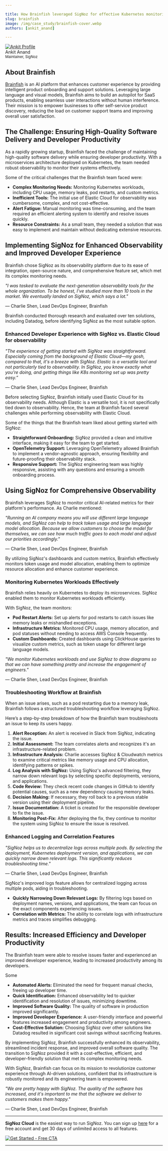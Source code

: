 ```yaml
---

title: How Brainfish leveraged SigNoz for effective Kubernetes monitoring & Logs management
slug: brainfish
image: /img/case_study/brainfish-cover.webp
authors: [ankit_anand]

---
```


<head>
<link rel="canonical" href="[https://signoz.io/case-study/brainfish/](https://signoz.io/case-study/brainfish/)"/>
<meta property="og:image" content="[https://signoz.io/img/case_study/brainfish-cover.webp](https://signoz.io/img/case_study/brainfish-cover.webp)"/>
<meta name="twitter:image" content="[https://signoz.io/img/case_study/brainfish-cover.webp](https://signoz.io/img/case_study/brainfish-cover.webp)"/>
</head>

<div class="avatar">
<a
class="avatar__photo-link avatar__photo avatar__photo--lg"
href="[https://www.linkedin.com/in/ankit-anand-686a53a1/](https://www.linkedin.com/in/ankit-anand-686a53a1/)">
<img
alt="Ankit Profile"
src="/img/users/ankit-anand.webp" />
</a>
<div class="avatar__intro">
<div class="avatar__name">Ankit Anand</div>
<small class="avatar__subtitle">
Maintainer, SigNoz
</small>
</div>
</div>

## About Brainfish

<a href = "https://www.brainfi.sh/" rel="noopener noreferrer nofollow" target="_blank" >Brainfish</a> is an AI platform that enhances customer experience by providing intelligent product onboarding and support solutions. Leveraging large language and visual models, Brainfish aims to build an autopilot for SaaS products, enabling seamless user interactions without human interference. Their mission is to empower businesses to offer self-service product discovery, reducing the load on customer support teams and improving overall user satisfaction.


## The Challenge: Ensuring High-Quality Software Delivery and Developer Productivity

As a rapidly growing startup, Brainfish faced the challenge of maintaining high-quality software delivery while ensuring developer productivity. With a microservices architecture deployed on Kubernetes, the team needed robust observability to monitor their systems effectively.

<YouTube id="rpK2-paK3OY" mute={false} />

Some of the critical challenges that the Brainfish team faced were:

- **Complex Monitoring Needs:** Monitoring Kubernetes workloads, including CPU usage, memory leaks, pod restarts, and custom metrics.
- **Inefficient Tools:** The initial use of Elastic Cloud for observability was cumbersome, complex, and not cost-effective.
- **Alert Fatigue:** Manual monitoring was time-consuming, and the team required an efficient alerting system to identify and resolve issues quickly.
- **Resource Constraints:** As a small team, they needed a solution that was easy to implement and maintain without dedicating extensive resources.

## Implementing SigNoz for Enhanced Observability and Improved Developer Experience

Brainfish chose SigNoz as its observability platform due to its ease of integration, open-source nature, and comprehensive feature set, which met its complex monitoring needs.

*"I was tasked to evaluate the next-generation observability tools for the whole organization. To be honest, I've studied more than 10 tools in the market. We eventually landed on SigNoz, which says a lot."*

— Charlie Shen, Lead DevOps Engineer, Brainfish


Brainfish conducted thorough research and evaluated over ten solutions, including Datadog, before identifying SigNoz as the most suitable option.

### Enhanced Developer Experience with SigNoz vs. Elastic Cloud for observability

*"The experience of getting started with SigNoz was straightforward. Especially coming from the background of Elastic Cloud—my gosh, compared to that, it's a breeze with SigNoz. Elastic is a versatile tool and not particularly tied to observability. In SigNoz, you know exactly what you’re doing, and getting things like K8s monitoring set up was pretty easy.”*

— Charlie Shen, Lead DevOps Engineer, Brainfish

Before selecting SigNoz, Brainfish initially used Elastic Cloud for its observability needs. Although Elastic is a versatile tool, it is not specifically tied down to observability. Hence, the team at Brainfish faced several challenges while performing observability with Elastic Cloud.

<YouTube id="bi-5KbMXeM0" mute={false} />


Some of the things that the Brainfish team liked about getting started with SigNoz: 

- **Straightforward Onboarding:** SigNoz provided a clean and intuitive interface, making it easy for the team to get started.
- **OpenTelemetry Support:** Leveraging OpenTelemetry allowed Brainfish to implement a vendor-agnostic approach, ensuring flexibility and future-proofing their observability stack.
- **Responsive Support:** The SigNoz engineering team was highly responsive, assisting with any questions and ensuring a smooth onboarding process.

## Using SigNoz for Comprehensive Observability

Brainfish leverages SigNoz to monitor critical AI-related metrics for their platform's performance. As Charlie mentioned:

*"Running an AI company means you will use different large language models, and SigNoz can help to track token usage and large language model allocation. Because we allow customers to choose the model for themselves, we can see how much traffic goes to each model and adjust our priorities accordingly."*

— Charlie Shen, Lead DevOps Engineer, Brainfish

By utilizing SigNoz's dashboards and custom metrics, Brainfish effectively monitors token usage and model allocation, enabling them to optimize resource allocation and enhance customer experience.

### Monitoring Kubernetes Workloads Effectively

Brainfish relies heavily on Kubernetes to deploy its microservices. SigNoz enabled them to monitor Kubernetes workloads efficiently.

<YouTube id="Uipl4CbEvhU" mute={false} />


With SigNoz, the team monitors:

- **Pod Restart Alerts:** Set up alerts for pod restarts to catch issues like memory leaks or mishandled exceptions.
- **Infrastructure Metrics:** Monitored CPU usage, memory allocation, and pod statuses without needing to access AWS Console frequently.
- **Custom Dashboards:** Created dashboards using ClickHouse queries to visualize custom metrics, such as token usage for different large language models.

*"We monitor Kubernetes workloads and use SigNoz to draw diagrams so that we can have something pretty and increase the engagement of engineers."*

— Charlie Shen, Lead DevOps Engineer, Brainfish

### Troubleshooting Workflow at Brainfish

When an issue arises, such as a pod restarting due to a memory leak, Brainfish follows a structured troubleshooting workflow leveraging SigNoz.

<YouTube id="M_zXN7TLYiw" mute={false} />

Here’s a step-by-step breakdown of how the Brainfish team troubleshoots an issue to keep its users happy.

1. **Alert Reception:** An alert is received in Slack from SigNoz, indicating the issue.
2. **Initial Assessment:** The team correlates alerts and recognizes it's an infrastructure-related problem.
3. **Infrastructure Analysis:** Charlie accesses SigNoz & Cloudwatch metrics to examine critical metrics like memory usage and CPU allocation, identifying patterns or spikes.
4. **Log Analysis with SigNoz:** Using SigNoz's advanced filtering, they narrow down relevant logs by selecting specific deployments, versions, and applications.
5. **Code Review:** They check recent code changes in GitHub to identify potential causes, such as a new dependency causing memory leaks.
6. **Decision Making:** If necessary, they roll back to a previous stable version using their deployment pipeline.
7. **Issue Documentation:** A ticket is created for the responsible developer to fix the issue.
8. **Monitoring Post-Fix:** After deploying the fix, they continue to monitor the system using SigNoz to ensure the issue is resolved.

### Enhanced Logging and Correlation Features

*"SigNoz helps us to decentralize logs across multiple pods. By selecting the deployment, Kubernetes deployment version, and applications, we can quickly narrow down relevant logs. This significantly reduces troubleshooting time."*

— Charlie Shen, Lead DevOps Engineer, Brainfish

SigNoz's improved logs feature allows for centralized logging across multiple pods, aiding in troubleshooting.

- **Quickly Narrowing Down Relevant Logs:** By filtering logs based on deployment names, versions, and applications, the team can focus on the exact components experiencing issues.
- **Correlation with Metrics:** The ability to correlate logs with infrastructure metrics and traces simplifies debugging.

## Results: Increased Efficiency and Developer Productivity

The Brainfish team were able to resolve issues faster and experienced an improved developer experience, leading to increased productivity among its developers.

Some

- **Automated Alerts:** Eliminated the need for frequent manual checks, freeing up developer time.
- **Quick Identification:** Enhanced observability led to quicker identification and resolution of issues, minimizing downtime.
- **Improved Software Quality:** The quality of software in production improved significantly.
- **Improved Developer Experience:** A user-friendly interface and powerful features increased engagement and productivity among engineers.
- **Cost-Effective Solution:** Choosing SigNoz over other solutions like Datadog resulted in significant cost savings without sacrificing features.

By implementing SigNoz, Brainfish successfully enhanced its observability, streamlined incident response, and improved overall software quality. The transition to SigNoz provided it with a cost-effective, efficient, and developer-friendly solution that met its complex monitoring needs.

With SigNoz, Brainfish can focus on its mission to revolutionize customer experience through AI-driven solutions, confident that its infrastructure is robustly monitored and its engineering team is empowered.

*"We are pretty happy with SigNoz. The quality of the software has increased, and it's important to me that the software we deliver to customers makes them happy."*

— Charlie Shen, Lead DevOps Engineer, Brainfish

---

**SigNoz Cloud** is the easiest way to run SigNoz. You can sign up [here](https://signoz.io/teams/) for a free account and get 30 days of unlimited access to all features.

[![Get Started - Free CTA](/img/launch_week/try-signoz-cloud-blog-cta.png)](https://signoz.io/teams/)

---